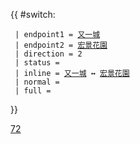 {{ #switch: {{{format|}}}
  | endpoint1 = [[又一城公共運輸交匯處|又一城]]
  | endpoint2 = [[宏景花園]]
  | direction = 2
  | status = 
  | inline = [[又一城公共運輸交匯處|又一城]] ↔ [[宏景花園]]
  | normal =
  | full =
}}<noinclude>[[Category:九龍專線小巴路線模板|72]]</noinclude>